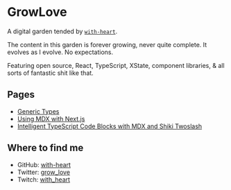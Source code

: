 
# <GrowLove /> GrowLove

A digital garden tended by [`with-heart`](https://github.com/with-heart).

The content in this garden is forever growing, never quite complete. It evolves
as I evolve. No expectations.

Featuring open source, React, TypeScript, XState, component libraries, & all
sorts of fantastic shit like that.

## Pages

- [Generic Types](./generics)
- [Using MDX with Next.js](./mdx)
- [Intelligent TypeScript Code Blocks with MDX and Shiki Twoslash](./shiki)

## Where to find me

- GitHub: [with-heart](https://github.com/with-heart)
- Twitter: [grow_love](https://twitter.com/grow_love)
- Twitch: [with_heart](https://www.twitch.tv/with_heart)
